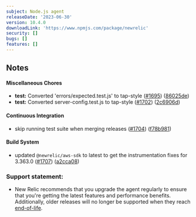 ```yaml
---
subject: Node.js agent
releaseDate: '2023-06-30'
version: 10.4.0
downloadLink: 'https://www.npmjs.com/package/newrelic'
security: []
bugs: []
features: []
---
```


## Notes

#### Miscellaneous Chores

* **test:** Converted 'errors/expected.test.js' to tap-style ([#1695](https://github.com/newrelic/node-newrelic/pull/1695)) ([86025de](https://github.com/newrelic/node-newrelic/commit/86025de673b2380561b29ff6a384babb85df7521))
* **test:** Converted server-config.test.js to tap-style ([#1702](https://github.com/newrelic/node-newrelic/pull/1702)) ([2c6906d](https://github.com/newrelic/node-newrelic/commit/2c6906de3b21068424acb42229d4ad5fdf6c547c))

#### Continuous Integration

* skip running test suite when merging releases ([#1704](https://github.com/newrelic/node-newrelic/pull/1704)) ([f78b981](https://github.com/newrelic/node-newrelic/commit/f78b98146839b8ff594a066764284ac83b9fdfde))

#### Build System

* updated `@newrelic/aws-sdk` to latest to get the instrumentation fixes for 3.363.0 ([#1707](https://github.com/newrelic/node-newrelic/pull/1707)) ([a2cca08](https://github.com/newrelic/node-newrelic/commit/a2cca08bdbdf509701e1d7f056b479e6947ce344))

### Support statement:

* New Relic recommends that you upgrade the agent regularly to ensure that you're getting the latest features and performance benefits. Additionally, older releases will no longer be supported when they reach [end-of-life](/docs/using-new-relic/cross-product-functions/install-configure/notification-changes-new-relic-saas-features-distributed-software).
